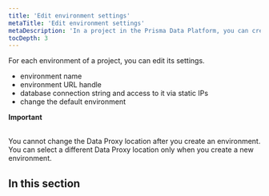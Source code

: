 ```yaml
---
title: 'Edit environment settings'
metaTitle: 'Edit environment settings'
metaDescription: 'In a project in the Prisma Data Platform, you can create multiple environments to associate a Prisma schema on a repository branch with a database and, thus, separate database development activities with JavaScript/TypeScript and Prisma ORM.'
tocDepth: 3
---
```


<TopBlock>

For each environment of a project, you can edit its settings.

* environment name
* environment URL handle
* database connection string and access to it via static IPs
* change the default environment 

<Admonition type="alert">

**Important**<br /><br />

You cannot change the Data Proxy location after you create an environment. You can select a different Data Proxy location only when you create a new environment.

</Admonition>

</TopBlock>

## In this section

<Subsections depth="2" />